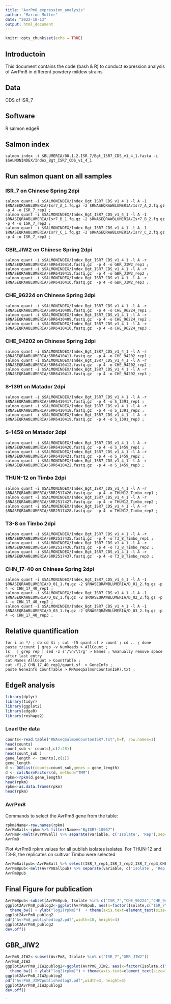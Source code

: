 ```yaml
---
title: "AvrPm8_expression_analysis"
author: "Marion Müller"
date: "2022-10-13"
output: html_document
---
```


```r
knitr::opts_chunk$set(echo = TRUE)
```

## Introductoin

This document contains the code (bash & R) to conduct expression analysis of AvrPm8 in different powdery mildew strains

## Data

CDS of ISR_7

## Software 

R 
salmon
edgeR

## Salmon index

```
salmon index -t $BLUMERIA/00.1.2.ISR_7/Bgt_ISR7_CDS_v1_4_1.fasta -i $SALMONINDEX/Index_Bgt_ISR7_CDS_v1_4_1
```

## Run salmon quant on all samples

###  ISR_7 on Chinese Spring 2dpi

```
salmon quant -i $SALMONINDEX/Index_Bgt_ISR7_CDS_v1_4_1 -l A -1 $RNASEQRAWBLUMERIA/Isr7_A_1.fq.gz -2 $RNASEQRAWBLUMERIA/Isr7_A_2.fq.gz -p 4 -o ISR_7_rep1 ;
salmon quant -i $SALMONINDEX/Index_Bgt_ISR7_CDS_v1_4_1 -l A -1 $RNASEQRAWBLUMERIA/Isr7_B_1.fq.gz -2 $RNASEQRAWBLUMERIA/Isr7_B_2.fq.gz -p 4 -o ISR_7_rep2 ;
salmon quant -i $SALMONINDEX/Index_Bgt_ISR7_CDS_v1_4_1 -l A -1 $RNASEQRAWBLUMERIA/Isr7_C_1.fq.gz -2 $RNASEQRAWBLUMERIA/Isr7_C_2.fq.gz -p 4 -o ISR_7_rep3 ;
```

### GBR_JIW2 on Chinese Spring 2dpi

```
salmon quant -i $SALMONINDEX/Index_Bgt_ISR7_CDS_v1_4_1 -l A -r $RNASEQRAWBLUMERIA/SRR6410414.fastq.gz  -p 4 -o GBR_JIW2_rep1 ;
salmon quant -i $SALMONINDEX/Index_Bgt_ISR7_CDS_v1_4_1 -l A -r $RNASEQRAWBLUMERIA/SRR6410415.fastq.gz  -p 4 -o GBR_JIW2_rep2 ;
salmon quant -i $SALMONINDEX/Index_Bgt_ISR7_CDS_v1_4_1 -l A -r $RNASEQRAWBLUMERIA/SRR6410416.fastq.gz  -p 4 -o GBR_JIW2_rep3 ;
```

### CHE_96224 on Chinese Spring 2dpi

```
salmon quant -i $SALMONINDEX/Index_Bgt_ISR7_CDS_v1_4_1 -l A -r $RNASEQRAWBLUMERIA/SRR6410408.fastq.gz  -p 4 -o CHE_96224_rep1 ;
salmon quant -i $SALMONINDEX/Index_Bgt_ISR7_CDS_v1_4_1 -l A -r $RNASEQRAWBLUMERIA/SRR6410409.fastq.gz  -p 4 -o CHE_96224_rep2 ;
salmon quant -i $SALMONINDEX/Index_Bgt_ISR7_CDS_v1_4_1 -l A -r $RNASEQRAWBLUMERIA/SRR6410410.fastq.gz  -p 4 -o CHE_96224_rep3 ;
```


### CHE_94202 on Chinese Spring 2dpi

```
salmon quant -i $SALMONINDEX/Index_Bgt_ISR7_CDS_v1_4_1 -l A -r $RNASEQRAWBLUMERIA/SRR6410411.fastq.gz  -p 4 -o CHE_94202_rep1 ;
salmon quant -i $SALMONINDEX/Index_Bgt_ISR7_CDS_v1_4_1 -l A -r $RNASEQRAWBLUMERIA/SRR6410412.fastq.gz  -p 4 -o CHE_94202_rep2 ;
salmon quant -i $SALMONINDEX/Index_Bgt_ISR7_CDS_v1_4_1 -l A -r $RNASEQRAWBLUMERIA/SRR6410413.fastq.gz  -p 4 -o CHE_94202_rep3 ;
```

### S-1391 on Matador 2dpi

```
salmon quant -i $SALMONINDEX/Index_Bgt_ISR7_CDS_v1_4_1 -l A -r $RNASEQRAWBLUMERIA/SRR6410417.fastq.gz  -p 4 -o S_1391_rep1 ;
salmon quant -i $SALMONINDEX/Index_Bgt_ISR7_CDS_v1_4_1 -l A -r $RNASEQRAWBLUMERIA/SRR6410418.fastq.gz  -p 4 -o S_1391_rep2 ;
salmon quant -i $SALMONINDEX/Index_Bgt_ISR7_CDS_v1_4_1 -l A -r $RNASEQRAWBLUMERIA/SRR6410419.fastq.gz  -p 4 -o S_1391_rep3 ;
```
### S-1459 on Matador 2dpi

```
salmon quant -i $SALMONINDEX/Index_Bgt_ISR7_CDS_v1_4_1 -l A -r $RNASEQRAWBLUMERIA/SRR6410420.fastq.gz  -p 4 -o S_1459_rep1 ;
salmon quant -i $SALMONINDEX/Index_Bgt_ISR7_CDS_v1_4_1 -l A -r $RNASEQRAWBLUMERIA/SRR6410421.fastq.gz  -p 4 -o S_1459_rep2 ;
salmon quant -i $SALMONINDEX/Index_Bgt_ISR7_CDS_v1_4_1 -l A -r $RNASEQRAWBLUMERIA/SRR6410422.fastq.gz  -p 4 -o S_1459_rep3 ;
```

### THUN-12 on Timbo 2dpi

```
salmon quant -i $SALMONINDEX/Index_Bgt_ISR7_CDS_v1_4_1 -l A -r $RNASEQRAWBLUMERIA/SRR2517426.fastq.gz  -p 4 -o THUN12_Timbo_rep1 ;
salmon quant -i $SALMONINDEX/Index_Bgt_ISR7_CDS_v1_4_1 -l A -r $RNASEQRAWBLUMERIA/SRR2517427.fastq.gz  -p 4 -o THUN12_Timbo_rep2 ;
salmon quant -i $SALMONINDEX/Index_Bgt_ISR7_CDS_v1_4_1 -l A -r $RNASEQRAWBLUMERIA/SRR2517428.fastq.gz  -p 4 -o THUN12_Timbo_rep3 ;
```

### T3-8 on Timbo 2dpi

```
salmon quant -i $SALMONINDEX/Index_Bgt_ISR7_CDS_v1_4_1 -l A -r $RNASEQRAWBLUMERIA/SRR2517435.fastq.gz  -p 4 -o T3_8_Timbo_rep1 ;
salmon quant -i $SALMONINDEX/Index_Bgt_ISR7_CDS_v1_4_1 -l A -r $RNASEQRAWBLUMERIA/SRR2517436.fastq.gz  -p 4 -o T3_8_Timbo_rep2 ;
salmon quant -i $SALMONINDEX/Index_Bgt_ISR7_CDS_v1_4_1 -l A -r $RNASEQRAWBLUMERIA/SRR2517437.fastq.gz  -p 4 -o T3_8_Timbo_rep3 ;
```

### CHN_17-40 on Chinese Spring 2dpi

```
salmon quant -i $SALMONINDEX/Index_Bgt_ISR7_CDS_v1_4_1 -l A -1 $RNASEQRAWBLUMERIA/D_01_1.fq.gz -2 $RNASEQRAWBLUMERIA/D_01_2.fq.gz -p 4 -o CHN_17_40_rep1 ;
salmon quant -i $SALMONINDEX/Index_Bgt_ISR7_CDS_v1_4_1 -l A -1 $RNASEQRAWBLUMERIA/D_02_1.fq.gz -2 $RNASEQRAWBLUMERIA/D_02_2.fq.gz -p 4 -o CHN_17_40_rep2 ;
salmon quant -i $SALMONINDEX/Index_Bgt_ISR7_CDS_v1_4_1 -l A -1 $RNASEQRAWBLUMERIA/D_03_1.fq.gz -2 $RNASEQRAWBLUMERIA/D_03_2.fq.gz -p 4 -o CHN_17_40_rep3 ;
```

## Relative quantification

```
for i in */ ; do cd $i ; cut -f5 quant.sf > count ; cd .. ; done
paste */count | grep -v NumReads > AllCount ; 
ls   | grep rep | sed -z s'/\n/\t/g' > Names ; %manually remove space after last entry
cat Names AllCount > CountTable ;
cut -f1,2 CHN_17_40_rep1/quant.sf  > GeneInfo ;
paste GeneInfo CountTable > RNAseqSalmonCountonISR7.txt ;
```

## EdgeR analysis

```r
library(dplyr)
library(tidyr)
library(ggplot2)
library(edgeR)
library(reshape2)
```

### Load the data

```r
counts<-read.table("RNAseqSalmonCountonISR7.txt",h=T, row.names=1)
head(counts)
count_sub <- counts[,c(2:28)]
head(count_sub )
gene_length <- counts[,c(1)]
gene_length
d <- DGEList(counts=count_sub,genes = gene_length)
d <- calcNormFactors(d, method="TMM")
rpkm<-rpkm(d,gene_length)
head(rpkm)
rpkm<-as.data.frame(rpkm)
head(rpkm)
```


### AvrPm8

Commands to select the AvrPm8 gene from the table:
```r
rpkm$Name<-row.names(rpkm)
AvrPm8all<-rpkm %>% filter(Name=="BgISR7-10067")
AvrPm8<-melt(AvrPm8all) %>% separate(variable, c('Isolate', 'Rep'),sep="_rep")
AvrPm8
```


Plot AvrPm8 rpkm values for all publish isolates isolates. For THUN-12 and T3-8, the replicates on cultivar Timbo were selected
```r
AvrPm8allpub<-AvrPm8all %>% select(ISR_7_rep1,ISR_7_rep2,ISR_7_rep3,CHE_96224_rep1,CHE_96224_rep2,CHE_96224_rep3,CHE_94202_rep1,CHE_94202_rep2,CHE_94202_rep3,GBR_JIW2_rep1,GBR_JIW2_rep2,GBR_JIW2_rep3,CHN_17_40_rep1,CHN_17_40_rep2,CHN_17_40_rep3,THUN12_Timbo_rep1,THUN12_Timbo_rep2,THUN12_Timbo_rep3,T3_8_Timbo_rep1,T3_8_Timbo_rep2,T3_8_Timbo_rep3,S_1459_rep1,S_1459_rep2,S_1459_rep3,S_1391_rep1,S_1391_rep2,S_1391_rep3)
AvrPm8pub<-melt(AvrPm8allpub) %>% separate(variable, c('Isolate', 'Rep'),sep="_rep")
AvrPm8pub
```


## Final Figure for publication

```r
AvrPm8pub<-subset(AvrPm8pub, Isolate %in% c("ISR_7","CHE_96224","CHE_94202","CHN_17_40","THUN12_Timbo","T3_8_Timbo","S_1391","S_1459"))
ggplot2AvrPm8_publog2<-ggplot(AvrPm8pub, aes(x=factor(Isolate,c("ISR_7","CHE_96224","CHE_94202","CHN_17_40","THUN12_Timbo","T3_8_Timbo","S_1391","S_1459")),y=log2(value))) + geom_boxplot(fill="white") + geom_jitter(width=0.2,size=2,fill="gold1",color="black",shape=21,set.seed(3)) +ylab("rpkm") +xlab("Isolate") + ylim(0,12) + scale_x_discrete(labels=c("ISR_7","CHE_96224","CHE_94202","CHN_17_40","THUN-12","T3-8","S-1391","S-1459")) +
  theme_bw() + ylab("log2(rpkm)")  + theme(axis.text=element_text(size=12),axis.title=element_text(size=16))
ggplot2AvrPm8_publog2
pdf("AvrPm8_publishedlog2.pdf",width=10, height=4)
ggplot2AvrPm8_publog2
dev.off()
``` 

## GBR_JIW2

```r
AvrPm8_JIW2<-subset(AvrPm8, Isolate %in% c("ISR_7","GBR_JIW2"))
AvrPm8_JIW2
ggplot2AvrPm8_JIW2publog2<-ggplot(AvrPm8_JIW2, aes(x=factor(Isolate,c("ISR_7","GBR_JIW2")),y=log2(value))) + geom_boxplot(fill="white") + geom_jitter(width=0.2,size=2,fill="gold1",color="black",shape=21,set.seed(3)) +ylab("rpkm") +xlab("Isolate") + ylim(0,12) + scale_x_discrete(labels=c("ISR_7","GBR_JIW2")) +
  theme_bw() + ylab("log2(rpkm)") + theme(axis.text=element_text(size=12),axis.title=element_text(size=16))
ggplot2AvrPm8_JIW2publog2
pdf("AvrPm8_JIW2publishedlog2.pdf",width=3, height=4)
ggplot2AvrPm8_JIW2publog2
dev.off()
``` 



`



